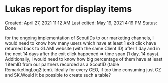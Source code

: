 # Lukas report for display items

Created: April 27, 2021 11:12 AM
Last edited: May 19, 2021 4:19 PM
Status: Done

for the ongoing implementation of ScoutIDs to our marketing channels, I would need to know how many users which have at least 1 exit click have returned back to GLAMI website (with the same Client ID) after 1 day and in the next 14 days after the exit click happened => time span (1 day, 14 days). Additionally, I would need to know how big percentage of them have at least 1 itemID from our partners recorded as a ScoutID (table RemarketingLog2Item). Ideally for every GEO, if too time consuming just CZ and SK.Would it be possible to create such a table?